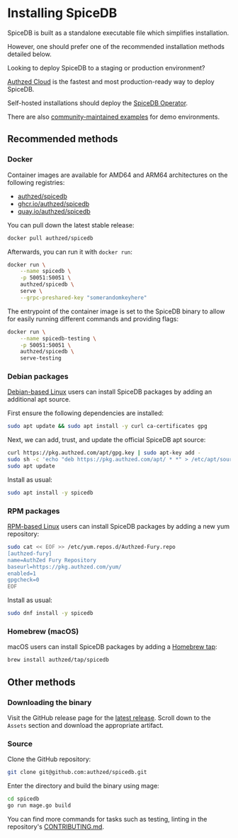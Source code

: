 
# Installing SpiceDB

SpiceDB is built as a standalone executable file which simplifies installation.

However, one should prefer one of the recommended installation methods detailed below.

<Callout type="info">
  Looking to deploy SpiceDB to a staging or production environment?

  [Authzed Cloud] is the fastest and most production-ready way to deploy SpiceDB.

  Self-hosted installations should deploy the [SpiceDB Operator].

  There are also [community-maintained examples] for demo environments.

  [Authzed Cloud]: https://authzed.cloud
  [SpiceDB Operator]: /spicedb/guides/deploying-spicedb-operator
  [community-maintained examples]: https://github.com/authzed/examples
</Callout>

## Recommended methods

### Docker

Container images are available for AMD64 and ARM64 architectures on the following registries:

- [authzed/spicedb](https://hub.docker.com/r/authzed/spicedb)
- [ghcr.io/authzed/spicedb](https://github.com/authzed/spicedb/pkgs/container/spicedb)
- [quay.io/authzed/spicedb](https://quay.io/authzed/spicedb)

You can pull down the latest stable release:

```sh
docker pull authzed/spicedb
```

Afterwards, you can run it with `docker run`:

```sh
docker run \
    --name spicedb \
    -p 50051:50051 \
    authzed/spicedb \
    serve \
    --grpc-preshared-key "somerandomkeyhere"
```

The entrypoint of the container image is set to the SpiceDB binary to allow for easily running different commands and providing flags:

```sh
docker run \
    --name spicedb-testing \
    -p 50051:50051 \
    authzed/spicedb \
    serve-testing
```

### Debian packages

[Debian-based Linux] users can install SpiceDB packages by adding an additional apt source.

First ensure the following dependencies are installed:

```sh
sudo apt update && sudo apt install -y curl ca-certificates gpg
```

Next, we can add, trust, and update the official SpiceDB apt source:

```sh
curl https://pkg.authzed.com/apt/gpg.key | sudo apt-key add -
sudo sh -c 'echo "deb https://pkg.authzed.com/apt/ * *" > /etc/apt/sources.list.d/authzed.list'
sudo apt update
```

Install as usual:

```sh
sudo apt install -y spicedb
```

[Debian-based Linux]: https://en.wikipedia.org/wiki/List_of_Linux_distributions#Debian-based

### RPM packages

[RPM-based Linux] users can install SpiceDB packages by adding a new yum repository:

```sh
sudo cat << EOF >> /etc/yum.repos.d/Authzed-Fury.repo
[authzed-fury]
name=AuthZed Fury Repository
baseurl=https://pkg.authzed.com/yum/
enabled=1
gpgcheck=0
EOF
```

Install as usual:

```sh
sudo dnf install -y spicedb
```

[RPM-based Linux]: https://en.wikipedia.org/wiki/List_of_Linux_distributions#RPM-based

### Homebrew (macOS)

macOS users can install SpiceDB packages by adding a [Homebrew tap]:

```sh
brew install authzed/tap/spicedb
```

[Homebrew tap]: https://docs.brew.sh/Taps

## Other methods

### Downloading the binary

Visit the GitHub release page for the [latest release](https://github.com/authzed/spicedb/releases/latest).
Scroll down to the `Assets` section and download the appropriate artifact.

### Source

Clone the GitHub repository:

```sh
git clone git@github.com:authzed/spicedb.git
```

Enter the directory and build the binary using mage:

```sh
cd spicedb
go run mage.go build
```

You can find more commands for tasks such as testing, linting in the repository's [CONTRIBUTING.md].

[CONTRIBUTING.md]: https://github.com/authzed/spicedb/blob/main/CONTRIBUTING.md
